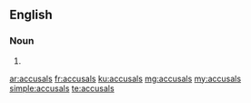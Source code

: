 ==English==

===Noun===
{{head|en|noun plural form}}

# {{plural of|accusal|lang=en}}

[[ar:accusals]]
[[fr:accusals]]
[[ku:accusals]]
[[mg:accusals]]
[[my:accusals]]
[[simple:accusals]]
[[te:accusals]]